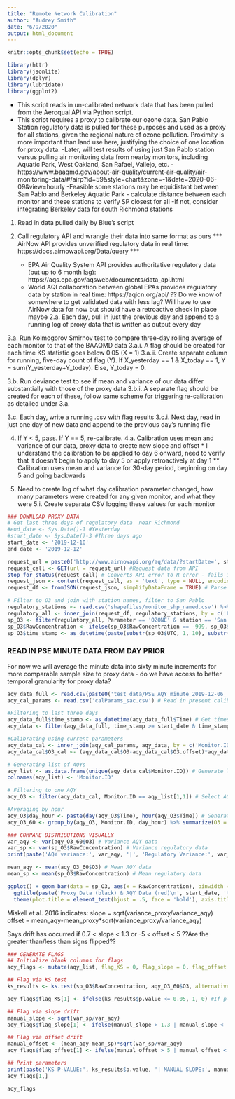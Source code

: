 ```yaml
---
title: "Remote Network Calibration"
author: "Audrey Smith"
date: "6/9/2020"
output: html_document
---
```


```r
knitr::opts_chunk$set(echo = TRUE)

library(httr)
library(jsonlite)
library(dplyr)
library(lubridate)
library(ggplot2)
```

* This script reads in un-calibrated network data that has been pulled from the Aeroqual API via Python script. 
* This script requires a proxy to calibrate our ozone data. San Pablo Station regulatory data is pulled for these purposes and used as a proxy for all stations, given the regional nature of ozone pollution. Proximity is more important than land use here, justifying the choice of one location for proxy data.
  -Later, will test results of using just San Pablo station versus pulling air monitoring data from nearby monitors, including Aquatic Park, West Oakland, San Rafael, Vallejo, etc.
    -https://www.baaqmd.gov/about-air-quality/current-air-quality/air-monitoring-data/#/airp?id=59&style=chart&zone=-1&date=2020-06-09&view=hourly
    -Feasible some stations may be equidistant between San Pablo and Berkeley Aquatic Park - calculate distance between each monitor and these stations to verify SP closest for all
       -If not, consider integrating Berkeley data for south Richmond stations

1. Read in data pulled daily by Blue's script

2. Call regulatory API and wrangle their data into same format as ours
   *** AirNow API provides unverified regulatory data in real time: https://docs.airnowapi.org/Data/query ***
   * EPA Air Quality System API provides authoritative regulatory data (but up to 6 month lag): https://aqs.epa.gov/aqsweb/documents/data_api.html
   * World AQI collaboration between global EPAs provides regulatory data by station in real time: https://aqicn.org/api/
   ?? Do we know of somewhere to get validated data with less lag? Will have to use AirNow data for now but should have a retroactive check in place maybe
   2.a. Each day, pull in just the previous day and append to a running log of proxy data that is written as output every day

3.a. Run Kolmogorov Smirnov test to compare three-day rolling average of each monitor to that of the BAAQMD data
    3.a.i. A flag should be created for each time KS statistic goes below 0.05 (X = 1)
        3.a.ii. Create separate column for running, five-day count of flag (Y). If X_yesterday == 1 & X_today == 1, Y = sum(Y_yesterday+Y_today). Else, Y_today = 0.

3.b. Run deviance test to see if mean and variance of our data differ substantially with those of the proxy data
    3.b.i. A separate flag should be created for each of these, follow same scheme for triggering re-calibration as detailed under 3.a.
    
3.c. Each day, write a running .csv with flag results
    3.c.i. Next day, read in just one day of new data and append to the previous day's running file

4. If Y < 5, pass. If Y == 5, re-calibrate.
    4.a. Calibration uses mean and variance of our data, proxy data to create new slope and offset
        * I understand the calibration to be applied to day 6 onward, need to verify that it doesn't begin to apply to day 5 or apply retroactively at day 1
        ** Calibration uses mean and variance for 30-day period, beginning on day 5 and going backwards
        
5. Need to create log of what day calibration parameter changed, how many parameters were created for any given monitor, and what they were
    5.i. Create separate CSV logging these values for each monitor
  
    
```r
### DOWNLOAD PROXY DATA
# Get last three days of regulatory data  near Richmond
#end_date <- Sys.Date()-1 #Yesterday
#start_date <- Sys.Date()-3 #Three days ago
start_date <- '2019-12-10'
end_date <- '2019-12-12'

request_url = paste0('http://www.airnowapi.org/aq/data/?startDate=', start_date, 'T00&endDate=', end_date, 'T23&parameters=OZONE,PM25,NO2&BBOX=-122.720038,37.701918,-121.965229,38.126622&dataType=C&format=application/json&verbose=0&nowcastonly=0&includerawconcentrations=1&API_KEY=C05358E3-5508-4216-A03E-E229E0368B7E') # Set URL to request data from last three days from AirNow API ## DATES NEEDED AS FUNCTION INPUT HERE
request_call <- GET(url = request_url) #Request data from API
stop_for_status(request_call) # Converts API error to R error - fails if invalid query or data unavailable
request_json <- content(request_call, as = 'text', type = NULL, encoding = 'UTF-8') # Get JSON content from API request as text
request_df <- fromJSON(request_json, simplifyDataFrame = TRUE) # Parse JSON to dataframe

# Filter to O3 and join with station names, filter to San Pablo
regulatory_stations <- read.csv('shapefiles/monitor_shp_named.csv') %>% select(-X) %>% rename('station'='monitor_names') # Read in names of each regulatory station near Richmond
regulatory_all <- inner_join(request_df, regulatory_stations, by = c('Latitude'='monitor_lat', 'Longitude'='monitor_long')) # Join station names with data by lat/long
sp_O3 <- filter(regulatory_all, Parameter == 'OZONE' & station == 'San Pablo') # Filter to pollutant and station of interest - can include others if we wish ## FUNCTION INPUT
sp_O3$RawConcentration <- ifelse(sp_O3$RawConcentration == -999, sp_O3$Value, sp_O3$RawConcentration) # If no raw concentration available, use rounded value from 'Value' col
sp_O3$time_stamp <- as_datetime(paste(substr(sp_O3$UTC, 1, 10), substr(sp_O3$UTC, 12, 16), ':00')) # Get time into standardized format
```

### READ IN PSE MINUTE DATA FROM DAY PRIOR
For now we will average the minute data into sixty minute increments for more comparable sample size to proxy data - do we have access to better temporal granularity for proxy data?
```r
aqy_data_full <- read.csv(paste0('test_data/PSE_AQY_minute_2019-12-06_', '2020-06-10', '.CSV'), stringsAsFactors = F) # Read in our air data
aqy_cal_params <- read.csv('calParams_sac.csv') # Read in present calibration parameters

#Filtering to last three days
aqy_data_full$time_stamp <- as_datetime(aqy_data_full$Time) # Get timestamp into standard format
aqy_data <- filter(aqy_data_full, time_stamp >= start_date & time_stamp <= end_date) # Filter to timestamps within last 72 hours

#Calibrating using current parameters
aqy_data_cal <- inner_join(aqy_cal_params, aqy_data, by = c('Monitor.ID'='ID')) # Join uncalibrated data with present calibration parameters
aqy_data_cal$O3_cal <- (aqy_data_cal$O3-aqy_data_cal$O3.offset)*aqy_data_cal$O3.gain # Calibrate O3 data

# Generating list of AQYs
aqy_list <- as.data.frame(unique(aqy_data_cal$Monitor.ID)) # Generate list of AQY instruments with measurements in time frame
colnames(aqy_list) <- 'Monitor.ID'

# Filtering to one AQY
aqy_O3 <- filter(aqy_data_cal, Monitor.ID == aqy_list[1,1]) # Select AQY of interest ## WILL NEED TO ITERATE HERE - SUBSEQUENT STEPS NESTED IN FOR LOOP

#Averaging by hour
aqy_O3$day_hour <- paste(day(aqy_O3$Time), hour(aqy_O3$Time)) # Generate column with unique ID for day/hour
aqy_O3_60 <- group_by(aqy_O3, Monitor.ID, day_hour) %>% summarize(O3 = mean(O3_cal)) # Group by day/hour and take average of minute measurements
```

```r
### COMPARE DISTRIBUTIONS VISUALLY
var_aqy <- var(aqy_O3_60$O3) # Variance AQY data
var_sp <- var(sp_O3$RawConcentration) # Variance regulatory data
print(paste('AQY variance:', var_aqy, '|', 'Regulatory Variance:', var_sp))

mean_aqy <- mean(aqy_O3_60$O3) # Mean AQY data
mean_sp <- mean(sp_O3$RawConcentration) # Mean regulatory data

ggplot() + geom_bar(data = sp_O3, aes(x = RawConcentration), binwidth = 1, alpha = 1) + geom_bar(data = aqy_O3_60, aes(x = O3), binwidth = 1, alpha = .5, fill = 'red') +
  ggtitle(paste('Proxy Data (black) & AQY Data (red)\n', start_date, 'to', end_date)) + xlab('\nConcentration O3 (ppb)') + ylab('72-Hour Count of Measurements \n') +
  theme(plot.title = element_text(hjust = .5, face = 'bold'), axis.title = element_text(size = 9, face = 'italic')) # Plot distributions of each dataset superimposed
```

Miskell et al. 2016 indicates:
slope = sqrt(variance_proxy/variance_aqy)
offset = mean_aqy-mean_proxy*sqrt(variance_proxy/variance_aqy)

Says drift has occurred if 0.7 < slope < 1.3 or -5 < offset < 5 ??Are the greater than/less than signs flipped??
```r
### GENERATE FLAGS
## Initialize blank columns for flags
aqy_flags <- mutate(aqy_list, flag_KS = 0, flag_slope = 0, flag_offset = 0)

## Flag via KS test
ks_results <- ks.test(sp_O3$RawConcentration, aqy_O3_60$O3, alternative = 'two.sided') # Kolmogorov-Smirnov test to check whether distributions are different

aqy_flags$flag_KS[1] <- ifelse(ks_results$p.value <= 0.05, 1, 0) #If p-value less than 0.05, add flag

## Flag via slope drift
manual_slope <- sqrt(var_sp/var_aqy)
aqy_flags$flag_slope[1] <- ifelse(manual_slope > 1.3 | manual_slope < .7, 1, 0)

## Flag via offset drift
manual_offset <- (mean_aqy-mean_sp)*sqrt(var_sp/var_aqy)
aqy_flags$flag_offset[1] <- ifelse(manual_offset > 5 | manual_offset < 5, 1, 0)

## Print parameters
print(paste('KS P-VALUE:', ks_results$p.value, '| MANUAL SLOPE:', manual_slope, '| MANUAL OFFSET:', manual_offset))
aqy_flags[1,]
```

```r
aqy_flags
```



















































